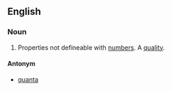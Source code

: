==English==
===Noun===
#Properties not defineable with [[number]]s.  A [[quality]].

====Antonym====
*[[quanta]]